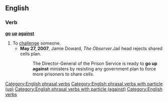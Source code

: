 ==English==

===Verb===
'''[[go]] [[up]] [[against]]'''

# To [[challenge]] someone.
#* '''May 27, 2007''',  Jamie Doward, ''The Observer''.Jail head rejects shared cells plan. 
#*: The Director-General of the Prison Service is ready to '''go up against''' ministers by resisting any government plan to force more prisoners to share cells.

[[Category:English phrasal verbs]]
[[Category:English phrasal verbs with particle (up)]]
[[Category:English phrasal verbs with particle (against)]]
[[Category:English verbs]]